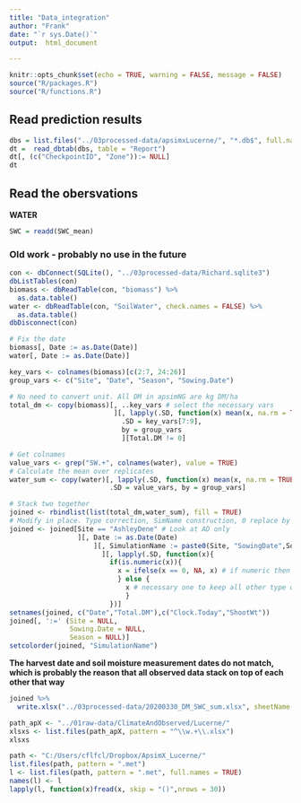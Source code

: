 ```yaml
---
title: "Data_integration"
author: "Frank" 
date: "`r sys.Date()`"
output:  html_document

---
```



```r
knitr::opts_chunk$set(echo = TRUE, warning = FALSE, message = FALSE)
source("R/packages.R")
source("R/functions.R")
```


## Read prediction results

```r
dbs = list.files("../03processed-data/apsimxLucerne/", "*.db$", full.names = TRUE)
dt =  read_dbtab(dbs, table = "Report")
dt[, (c("CheckpointID", "Zone")):= NULL]
dt
```


## Read the obersvations 

**WATER**
```r
SWC = readd(SWC_mean)
```






### Old work - probably no use in the future

```r
con <- dbConnect(SQLite(), "../03processed-data/Richard.sqlite3")
dbListTables(con)
biomass <- dbReadTable(con, "biomass") %>% 
  as.data.table()
water <- dbReadTable(con, "SoilWater", check.names = FALSE) %>% 
  as.data.table()
dbDisconnect(con)

# Fix the date 
biomass[, Date := as.Date(Date)]
water[, Date := as.Date(Date)]
```


```r
key_vars <- colnames(biomass)[c(2:7, 24:26)]
group_vars <- c("Site", "Date", "Season", "Sowing.Date")

# No need to convert unit. All DM in apsimNG are kg DM/ha
total_dm <- copy(biomass)[, ..key_vars # select the necessary vars
                          ][, lapply(.SD, function(x) mean(x, na.rm = TRUE)), # calculate the mean
                            .SD = key_vars[7:9],
                            by = group_vars
                            ][Total.DM != 0]

# Get colnames 
value_vars <- grep("SW.+", colnames(water), value = TRUE)
# Calculate the mean over replicates 
water_sum <- copy(water)[, lapply(.SD, function(x) mean(x, na.rm = TRUE)), # calculate the mean 
                         .SD = value_vars, by = group_vars]

# Stack two together
joined <- rbindlist(list(total_dm,water_sum), fill = TRUE)
# Modify in place. Type correction, SimName construction, 0 replace by NAs
joined <- joined[Site == "AshleyDene" # Look at AD only
                 ][, Date := as.Date(Date)
                     ][, SimulationName := paste0(Site, "SowingDate",Sowing.Date)
                       ][, lapply(.SD, function(x){
                         if(is.numeric(x)){
                           x = ifelse(x == 0, NA, x) # if numeric then replace 0 by NA
                           } else {
                             x # necessary one to keep all other type of columns
                             }
                         })]
setnames(joined, c("Date","Total.DM"),c("Clock.Today","ShootWt"))
joined[, ':=' (Site = NULL,
               Sowing.Date = NULL,
               Season = NULL)]
setcolorder(joined, "SimulationName")

```

**The harvest date and soil moisture measurement dates do not match, which is probably the reason that all observed data stack on top of each other that way**


```r
joined %>% 
  write.xlsx("../03processed-data/20200330_DM_SWC_sum.xlsx", sheetName = "Observed")
```

```r

path_apX <- "../01raw-data/ClimateAndObserved/Lucerne/"
xlsxs <- list.files(path_apX, pattern = "^\\w.+\\.xlsx")
xlsxs
```

```r
path <- "C:/Users/cflfcl/Dropbox/ApsimX_Lucerne/"
list.files(path, pattern = ".met")
l <- list.files(path, pattern = ".met", full.names = TRUE)
names(l) <- l
lapply(l, function(x)fread(x, skip = "()",nrows = 30))

```
